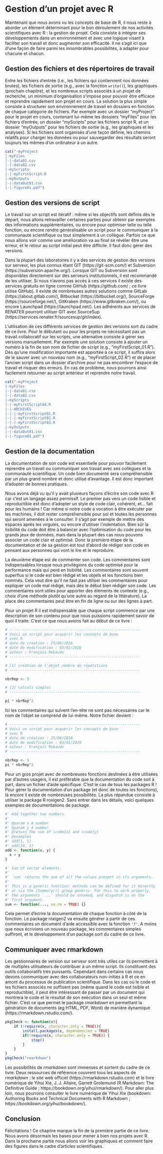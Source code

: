 # Gestion d'un projet avec R {#project}

Maintenant que nous avons vu les concepts de base de R, il nous reste à aborder un élément déterminant pour le bon déroulement de nos activités scientifiques avec R : la gestion de projet. Cela consiste à intégrer ses développements dans un environnement et avec une logique visant à faciliter son travail et donc augmenter son efficacité. Il ne s'agit ici que d'une façon de faire parmi les innombrables possibilités, à adapter pour chacune et chacun. 

## Gestion des fichiers et des répertoires de travail

Entre les fichiers d'entrée (i.e., les fichiers qui contiennent nos données brutes), les fichiers de sortie (e.g., avec la fonction `write()`), les graphiques (prochain chapitre), et les nombreux scripts associés à un projet de recherche, un minimum d'organisation s'impose pour pouvoir être efficace et reprendre rapidement son projet en cours. La solution la plus simple consiste à structurer son environnement de travail en dossiers en fonction de chaque catégorie de fichiers. Par exemple avec un dossier "myProject" pour le projet en cours, contenant lui-même les dossiers "myFiles" pour les fichiers d'entrée, un dossier "myScripts" pour les fichiers script R, et un dossier "myOutputs" pour les fichiers de sortie (e.g., les graphiques et les analyses). Si les fichiers sont organisés d’une façon définie, les chemins relatifs pour charger les données ou pour sauvegarder des résultats seront toujours les mêmes d’un ordinateur à un autre.

```r
cat("-myProject
|-myFiles
|-|-data01.csv
|-|-data02.csv
|-myScripts
|-|-myFirstScript.R
|-myOutputs
|-|-dataOut01.csv
|-|-figure01.pdf")
```

## Gestion des versions de script

Le travail sur un script est itératif : même si les objectifs sont définis dès le départ, nous allons retravailler certaines parties pour obtenir par exemples des informations supplémentaires, ou encore pour optimiser telle ou telle fonction, ou encore rendre généralisable un script pour le communiquer à la communauté scientifique ou tout simplement à un collègue. Parfois ce que nous allons voir comme une amélioration va au final se révéler être une erreur, et le retour au script initial peut être difficile. Il faut donc gérer des versions. 

Dans la plupart des laboratoires il y a des services de gestion des versions sur serveur, les plus connus étant GIT (https://git-scm.com/) et Subversion (https://subversion.apache.org/). Lorsque GIT ou Subversion sont disponibles directement sur des serveurs institutionnels, il est recommandé de les utiliser. Si nous n'avons pas accès à ces services il existe des services gratuits en ligne comme GitHub (https://github.com/ ; ce livre utilise GitHub). Il existe de nombreuses autres solutions comme GitLab (https://about.gitlab.com/), Bitbucket (https://bitbucket.org/), SourceForge (https://sourceforge.net/), GitKraken (https://www.gitkraken.com/), ou encore Launchpad (https://launchpad.net/). Les adhérents aux services de RENATER pourront utiliser GIT avec SourceSup (https://services.renater.fr/sourcesup/git/index).

L'utilisation de ces différents services de gestion des versions sort du cadre de ce livre. Pour le débutant ou pour les projets ne nécessitant pas un travail collaboratif sur les scripts, une alternative consiste à gérer ses versions manuellement. Par exemple une solution consiste à ajouter un numéro à la fin de son nom de fichier de script (e.g., "myFirstScript_01.R"). Dès qu'une modification importante est apportée à ce script, il suffira alors de le sauver avec un nouveau nom (e.g., "myFirstScript_02.R") et de placer l'ancien script dans un dossier d'archive pour ne pas encombrer l'espace de travail et risquer des erreurs. En cas de problème, nous pourrons ainsi facilement retourner au script antérieur et reprendre notre travail.

```r
cat("-myProject
|-myFiles
|-|-data01.csv
|-|-data02.csv
|-myScripts
|-|-myFirstScript04.R
|-|-ARCHIVES
|-|-|-myFirstScript01.R
|-|-|-myFirstScript02.R
|-|-|-myFirstScript03.R
|-myOutputs
|-|-dataOut01.csv
|-|-figure01.pdf")
```

## Gestion de la documentation

La documentation de son code est essentielle pour pouvoir facilement reprendre un travail ou communiquer son travail avec ses collègues et la communauté scientifique. Un code bien documenté sera compréhensible par un plus grand nombre et donc utilisé d'avantage. Il est donc important d'adopter de bonnes pratiques.

Nous avons déjà vu qu'il y avait plusieurs façons d'écrire son code avec R car c'est un langage assez permissif. Le premier pas vers un code lisible et reproductible est donc d'adopter un style de code clair, cohérent, et... fait pour les humains ! Car même si notre code a vocation à être exécuter par les machines, il doit rester compréhensible pour soi et toutes les personnes qui seront amenées à le consulter. Il s'agit par exemple de mettre des espaces après les virgules, ou encore d'utiliser l'indentation. Bien sûr la lisibilité du code doit être à balancer avec l'optimisation du code pour les  grands jeux de données, mais dans la plupart des cas nous pouvons associer un code clair et optimisé. Donc la première étape de la documentation et de sa gestion est tout d'abord de rédiger son code en pensant aux personnes qui vont le lire et le reproduire.

La deuxième étape est de commenter son code. Les commentaires sont indispensables lorsque nous privilégions du code optimisé pour la performance mais qui perd en lisibilité. Les commentaires sont souvent superflus si le code est bien rédigé et les objets et les fonctions bien nommés. Cela veut dire qu'il ne faut pas utiliser les commentaires pour expliquer un code mal rédigé, mais dès le début bien rédiger son code. Les commentaires sont utiles pour apporter des éléments de contexte (e.g., choix d'une méthode plutôt qu'une autre au regard de la littérature). La place des commentaires peut être en fin de ligne ou sur des lignes à part. 

Pour un projet R il est indispensable que chaque script commence par une description de son contenu pour que nous puissions rapidement savoir de quoi il traite. C'est ce que nous avions fait au début de ce livre : 

```r
# ------------------------------------------------------------
# Voici un script pour acquérir les concepts de base 
# avec R
# date de création : 25/06/2018
# date de modification : 03/01/2020
# auteur : François Rebaudo
# ------------------------------------------------------------

# [1] création de l'objet nombre de répétitions
# ------------------------------------------------------------

nbrRep <- 5

# [2] calculs simples
# ------------------------------------------------------------

pi * nbrRep^2
```

Ici les commentaires qui suivent l'en-tête ne sont pas nécessaires car le nom de l'objet se comprend de lui-même. Notre fichier devient :

```r
# ------------------------------------------------------------
# Voici un script pour acquérir les concepts de base 
# avec R
# date de création : 25/06/2018
# date de modification : 03/01/2020
# auteur : François Rebaudo
# ------------------------------------------------------------

nbrRep <- 5
pi * nbrRep^2
```

Pour un gros projet avec de nombreuses fonctions destinées à être utilisées par d'autres usagers, il est préférable que la documentation du code soit à part, dans un fichier d'aide spécifique. C'est le cas de tous les packages R ! Pour gérer la documentation d'un package (et donc de toutes les fonctions), là encore il existe de nombreuses possibilités. La plus répandue consiste à utiliser le package R roxigen2. Sans entrer dans les détails, voici quelques exemples de documentations de package. 

```r
#' Add together two numbers
#'
#' @param x A number
#' @param y A number
#' @return The sum of \code{x} and \code{y}
#' @examples
#' add(1, 1)
#' add(10, 1)
add <- function(x, y) {
  x + y
}
```

```r
#' Sum of vector elements.
#'
#' `sum` returns the sum of all the values present in its arguments.
#'
#' This is a generic function: methods can be defined for it directly
#' or via the [Summary()] group generic. For this to work properly,
#' the arguments `...` should be unnamed, and dispatch is on the
#' first argument.
sum <- function(..., na.rm = TRUE) {}
```

Cela permet d'écrire la documentation de chaque fonction à côté de la fonction. Le package roxigen2 va ensuite générer à partir de ces commentaires un document d'aide accessible avec la fonction `'?'`. A moins que nous écrivions un nouveau package, les commentaires simples suffiront, et le développement d'un package sort du cadre de ce livre. 

## Communiquer avec rmarkdown

Les gestionnaires de version sur serveur sont très utiles car ils permettent à de multiples utilisateurs de contribuer à un même script. Ils constituent des outils collaboratifs très puissants. Cependant dans certains cas nous devons communiquer avec des collaborateurs non-initiés à R et ce en amont du processus de publication scientifique. Dans les cas où le code et les fichiers associés ne suffisent pas (même quand le code est lisible et reproductible), il peut être intéressant de passer par un document qui montrera le code et le résultat de son exécution dans un seul et même fichier. C’est ce que permet le package *rmarkdown* en permettant la génération de documents (eg HTML, PDF, Word) de manière dynamique (https://rmarkdown.rstudio.com/). 

```r
pkgCheck <- function(x){ 
	if (!require(x, character.only = TRUE)){
		install.packages(x, dependencies = TRUE)
		if(!require(x, character.only = TRUE)) {
			stop()
		}
	}
}
pkgCheck("rmarkdown")
```

Les possibilités de *rmarkdown* sont immenses et sortent du cadre de ce livre. Deux ressources de référence couvrent tous les aspects de *rmarkdown* : le site web officiel (https://rmarkdown.rstudio.com) et le livre numérique de Yihui Xie, J. J. Allaire, Garrett Grolemund (R Markdown: The Definitive Guide ; https://bookdown.org/yihui/rmarkdown/). Pour aller plus loin, nous pourrons consulter le livre numérique de Yihui Xie (bookdown: Authoring Books and Technical Documents with R Markdown ; https://bookdown.org/yihui/bookdown/).

## Conclusion

Félicitations ! Ce chapitre marque la fin de la première partie de ce livre. Nous avons désormais les bases pour mener à bien nos projets avec R. Dans la prochaine partie nous allons voir les graphiques et comment faire des figures dans le cadre d'articles scientifiques. 
